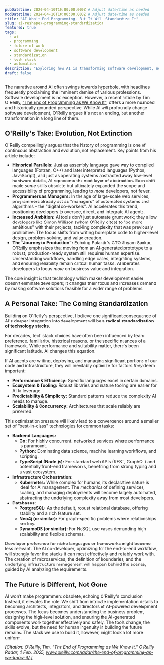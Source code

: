 ```yaml
---
pubDatetime: 2024-04-10T10:00:00.000Z # Adjust date/time as needed
modDatetime: 2024-04-10T10:00:00.000Z # Adjust date/time as needed
title: "AI Won't End Programming, But It Will Standardize It"
slug: ai-reshapes-programming-standardization
featured: true
tags:
  - ai
  - programming
  - future of work
  - software development
  - standardization
  - tech stack
  - automation
description: "Exploring how AI is transforming software development, not by eliminating programmers, but by driving standardization in tools and technologies, based on insights from Tim O'Reilly and a look towards the future."
draft: false
---
```


The narrative around AI often swings towards hyperbole, with headlines frequently proclaiming the imminent demise of various professions. Software development is no exception. However, a recent article by Tim O'Reilly, ["The End of Programming as We Know It"](https://www.oreilly.com/radar/the-end-of-programming-as-we-know-it/), offers a more nuanced and historically grounded perspective. While AI *will* profoundly change software development, O'Reilly argues it's not an ending, but another transformation in a long line of them.

## O'Reilly's Take: Evolution, Not Extinction

O'Reilly compellingly argues that the history of programming is one of continuous abstraction and evolution, not replacement. Key points from his article include:

*   **Historical Parallels:** Just as assembly language gave way to compiled languages (Fortran, C++) and later interpreted languages (Python, JavaScript), and just as operating systems abstracted away low-level hardware details, AI represents the next layer of abstraction. Each shift made *some* skills obsolete but ultimately expanded the scope and accessibility of programming, leading to *more* developers, not fewer.
*   **Programmers as Managers:** In the age of large-scale web services, programmers already act as "managers" of automated systems and algorithms – the "digital co-workers". AI accelerates this trend, positioning developers to oversee, direct, and integrate AI agents.
*   **Increased Ambition:** AI tools don't just automate grunt work; they allow developers like Simon Willison (whom O'Reilly cites) to "be more ambitious" with their projects, tackling complexity that was previously prohibitive. The focus shifts from writing boilerplate code to higher-level design, problem-solving, and value creation.
*   **The "Journey to Production":** Echoing Palantir's CTO Shyam Sankar, O'Reilly emphasizes that moving from an AI-generated prototype to a robust, production-ready system still requires human expertise. Understanding workflows, handling edge cases, integrating systems, and ensuring reliability remain critical human tasks. AI liberates developers to focus *more* on business value and integration.

The core insight is that technology which makes development easier doesn't eliminate developers; it changes their focus and increases demand by making software solutions feasible for a wider range of problems.

## A Personal Take: The Coming Standardization

Building on O'Reilly's perspective, I believe one significant consequence of AI's deeper integration into development will be a **radical standardization of technology stacks**.

For decades, tech stack choices have often been influenced by team preference, familiarity, historical reasons, or the specific nuances of a framework. While performance and suitability matter, there's been significant latitude. AI changes this equation.

If AI agents are writing, deploying, and managing significant portions of our code and infrastructure, they will inevitably optimize for factors *they* deem important:

*   **Performance & Efficiency:** Specific languages excel in certain domains.
*   **Ecosystem & Tooling:** Robust libraries and mature tooling are easier for AI to leverage.
*   **Predictability & Simplicity:** Standard patterns reduce the complexity AI needs to manage.
*   **Scalability & Concurrency:** Architectures that scale reliably are preferred.

This optimization pressure will likely lead to a convergence around a smaller set of "best-in-class" technologies for common tasks:

*   **Backend Languages:**
    *   **Go:** For highly concurrent, networked services where performance is paramount.
    *   **Python:** Dominating data science, machine learning workflows, and scripting.
    *   **TypeScript (Node.js):** For standard web APIs (REST, GraphQL) and potentially front-end frameworks, benefiting from strong typing and a vast ecosystem.
*   **Infrastructure Orchestration:**
    *   **Kubernetes:** While complex for humans, its declarative nature is ideal for AI management. The *mechanics* of defining services, scaling, and managing deployments will become largely automated, abstracting the underlying complexity away from most developers.
*   **Databases:**
    *   **PostgreSQL:** As the default, robust relational database, offering stability and a rich feature set.
    *   **Neo4j (or similar):** For graph-specific problems where relationships are key.
    *   **DynamoDB (or similar):** For NoSQL use cases demanding high scalability and flexible schemas.

Developer preference for niche languages or frameworks might become less relevant. The AI co-developer, optimizing for the end-to-end workflow, will strongly favor the stacks it can most effectively and reliably work with. The creation of microservices, the definition of boundaries, and the underlying infrastructure management will happen behind the scenes, guided by AI analyzing the requirements.

## The Future is Different, Not Gone

AI won't make programmers obsolete, echoing O'Reilly's conclusion. Instead, it elevates the role. We shift from intricate implementation details to becoming architects, integrators, and directors of AI-powered development processes. The focus becomes understanding the business problem, designing the high-level solution, and ensuring the AI-generated components work together effectively and safely. The tools change, the skills evolve, but the need for human ingenuity in building the future remains. The stack we use to build it, however, might look a lot more uniform.

*[Citation: O'Reilly, Tim. "The End of Programming as We Know It." O'Reilly Radar, 4 Feb. 2025, www.oreilly.com/radar/the-end-of-programming-as-we-know-it/.]* 